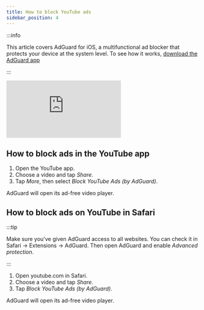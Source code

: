 ```yaml
---
title: How to block YouTube ads
sidebar_position: 4
---
```


:::info

This article covers AdGuard for iOS, a multifunctional ad blocker that protects your device at the system level. To see how it works, [download the AdGuard app](https://agrd.io/download-kb-adblock)

:::

<iframe class="youtube-video" src="https://www.youtube-nocookie.com/embed/YW9Ojcm1Gkg" title="YouTube video player" frameborder="0" allow="accelerometer; autoplay; clipboard-write; encrypted-media; gyroscope; picture-in-picture" allowfullscreen></iframe>

## How to block ads in the YouTube app

1. Open the YouTube app.
2. Choose a video and tap *Share*.
3. Tap *More*, then select *Block YouTube Ads (by AdGuard)*.

AdGuard will open its ad-free video player.


## How to block ads on YouTube in Safari

:::tip

Make sure you've given AdGuard access to all websites. You can check it in Safari → Extensions → AdGuard. Then open AdGuard and enable *Advanced protection*.

:::

1. Open youtube.com in Safari.
2. Choose a video and tap *Share*.
3. Tap *Block YouTube Ads (by AdGuard)*.

AdGuard will open its ad-free video player.

